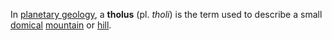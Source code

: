 In [[planetary geology]], a '''tholus''' (pl. ''tholi'') is the term used to describe a small [[domical]] [[mountain]] or [[hill]].

{{stub}}